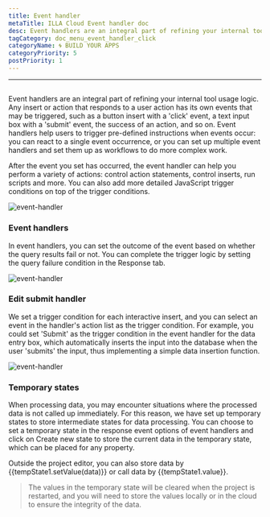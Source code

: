 ```yaml
---
title: Event handler
metaTitle: ILLA Cloud Event handler doc
desc: Event handlers are an integral part of refining your internal tool usage logic
tagCategory: doc_menu_event_handler_click
categoryName: 🌀 BUILD YOUR APPS
categoryPriority: 5
postPriority: 1
---
```


* * *

## <Heading hidden>Event handler</Heading>

Event handlers are an integral part of refining your internal tool usage logic. Any insert or action that responds to a user action has its own events that may be triggered, such as a button insert with a 'click' event, a text input box with a 'submit' event, the success of an action, and so on. Event handlers help users to trigger pre-defined instructions when events occur: you can react to a single event occurrence, or you can set up multiple event handlers and set them up as workflows to do more complex work.

After the event you set has occurred, the event handler can help you perform a variety of actions: control action statements, control inserts, run scripts and more. You can also add more detailed JavaScript trigger conditions on top of the trigger conditions.

<img alt="event-handler" src='https://cdn.illacloud.com/official-website/img/official-site/event-handler-01.png' />

### Event handlers

In event handlers, you can set the outcome of the event based on whether the query results fail or not. You can complete the trigger logic by setting the query failure condition in the Response tab.

<img alt="event-handler" src='https://cdn.illacloud.com/official-website/img/official-site/event-handler-02.png' />

### Edit submit handler

We set a trigger condition for each interactive insert, and you can select an event in the handler's action list as the trigger condition. For example, you could set 'Submit' as the trigger condition in the event handler for the data entry box, which automatically inserts the input into the database when the user 'submits' the input, thus implementing a simple data insertion function.

<img alt="event-handler" src='https://cdn.illacloud.com/official-website/img/official-site/event-handler-03.png' />

### Temporary states

When processing data, you may encounter situations where the processed data is not called up immediately. For this reason, we have set up temporary states to store intermediate states for data processing. You can choose to set a temporary state in the response event options of event handlers and click on Create new state to store the current data in the temporary state, which can be placed for any property.

Outside the project editor, you can also store data by {{tempState1.setValue(data)}} or call data by {{tempState1.value}}.

> The values in the temporary state will be cleared when the project is restarted, and you will need to store the values locally or in the cloud to ensure the integrity of the data.
